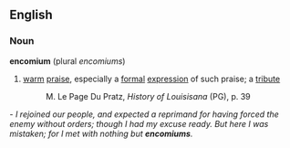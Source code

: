 ==English==
===Noun===
'''encomium''' (plural ''encomiums'')
# [[warm]] [[praise]], especially a [[formal]] [[expression]] of such praise; a [[tribute]]
#:M. Le Page Du Pratz, ''History of Louisisana'' (PG), p. 39
- ''I rejoined our people, and expected a reprimand for having forced the enemy without orders; though I had my excuse ready. But here I was mistaken; for I met with nothing but '''encomiums'''.''